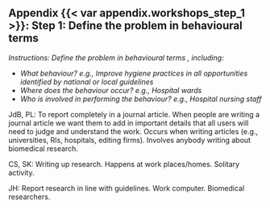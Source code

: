## Appendix {{< var appendix.workshops_step_1 >}}: Step 1: Define the problem in behavioural terms 

_Instructions: Define the problem in behavioural terms , including:_

* _What behaviour? e.g., Improve hygiene practices in all opportunities identified by national or local guidelines_
* _Where does the behaviour occur? e.g., Hospital wards_
* _Who is involved in performing the behaviour? e.g., Hospital nursing staff_

JdB, PL: To report completely in a journal article. When people are writing a journal article we want them to add in important details that all users will need to judge and understand the work. Occurs when writing articles (e.g., universities, RIs, hospitals, editing firms). Involves anybody writing about biomedical research.  

CS, SK: Writing up research. Happens at work places/homes. Solitary activity.  

JH: Report research in line with guidelines. Work computer. Biomedical researchers.